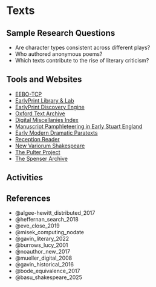 # Texts

## Sample Research Questions

- Are character types consistent across different plays?
- Who authored anonymous poems?
- Which texts contribute to the rise of literary criticism?

## Tools and Websites

- [EEBO-TCP](https://textcreationpartnership.org/tcp-texts/eebo-tcp-early-english-books-online/)
- [EarlyPrint Library & Lab](https://earlyprint.org/)
- [EarlyPrint Discovery Engine](https://earlyprint.org/lab/tool_discovery_engine.html?which_to_do=find_texts&eebo_tcp_id=A43441&n_results=35&tfidf_weight=6&mallet_weight=6&tag_weight=6)
- [Oxford Text Archive](https://ota.bodleian.ox.ac.uk/repository/xmlui/)
- [Digital Miscellanies Index](http://digitalmiscellaniesindex.org/)
- [Manuscript Pamphleteering in Early Stuart England](https://mpese.ac.uk/)
- [Early Modern Dramatic Paratexts](https://paratexts.folger.edu/keywordSearch)
- [Reception Reader](https://receptionreader.com/)
- [New Variorum Shakespeare](https://newvariorumshakespeare.org/)
- [The Pulter Project](https://pulterproject.northwestern.edu/)
- [The Spenser Archive](https://www.spenserarchive.org/spenserArchivePrototype/)

## Activities

## References

- @algee-hewitt_distributed_2017
- @heffernan_search_2018
- @eve_close_2019
- @misek_computing_nodate
- @gavin_literary_2022
- @burrows_lucy_2001
- @noauthor_new_2017
- @mueller_digital_2008
- @gavin_historical_2016
- @bode_equivalence_2017
- @basu_shakespeare_2025